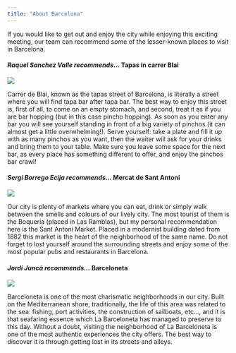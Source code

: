 ---
title: "About Barcelona"
---

If you would like to get out and enjoy the city while enjoying this exciting meeting, our team can recommend some of the lesser-known places to visit in Barcelona.

#### *Raquel Sanchez Valle recommends...* **Tapas in carrer Blai**

![](blai-9.jpg)

Carrer de Blai, known as the tapas street of Barcelona, is literally a street where you will find tapa bar after tapa bar. The best way to enjoy this street is, first of all, to come on an empty stomach, and second, treat it as if you are bar hopping (but in this case pincho hopping). As soon as you enter any bar you will see yourself standing in front of a big variety of pinchos (it can almost get a little overwhelming!). Serve yourself: take a plate and fill it up with as many pinchos as you want, then the waiter will ask for your drinks and bring them to your table. Make sure you leave some space for the next bar, as every place has something different to offer, and enjoy the pinchos bar crawl!

#### *Sergi Borrego Ecija recommends... * **Mercat de Sant Antoni**

![](antoni.jpeg)

Our city is plenty of markets where you can eat, drink or simply walk between the smells and colours of our lively city. The most tourist of them is the Boqueria (placed in Las Ramblas), but my personal recommendation here is the Sant Antoni Market. Placed in a modernist building dated from 1882 this market is the heart of the neighborhood of the same name. Do not forget to lost yourself around the surrounding streets and enjoy some of the most popular pubs and restaurants in Barcelona. 

#### *Jordi Juncà recommends...* **Barceloneta**

![](barceloneta.jpg)

Barceloneta is one of the most charismatic neighborhoods in our city. Built on the Mediterranean shore, traditionally, the life of this area was related to the sea: fishing, port activities, the construction of sailboats, etc..., and it is that seafaring essence which La Barceloneta has managed to preserve to this day. Without a doubt, visiting the neighborhood of La Barceloneta is one of the most authentic experiences the city offers. The best way to discover it is through getting lost in its streets and alleys.
